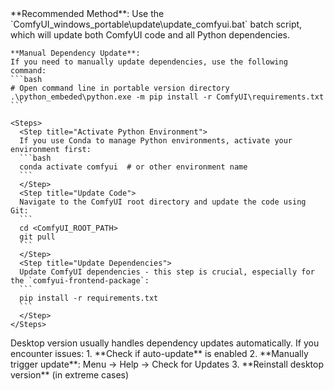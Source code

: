 
<Tabs>
  <Tab title="Portable">
    **Recommended Method**: Use the `ComfyUI_windows_portable\update\update_comfyui.bat` batch script, which will update both ComfyUI code and all Python dependencies.

    **Manual Dependency Update**:
    If you need to manually update dependencies, use the following command:
    ```bash
    # Open command line in portable version directory
    .\python_embeded\python.exe -m pip install -r ComfyUI\requirements.txt
    ```
  </Tab>
  <Tab title="Manual Installation">

    <Steps>
      <Step title="Activate Python Environment">
      If you use Conda to manage Python environments, activate your environment first:
      ```bash
      conda activate comfyui  # or other environment name
      ```
      </Step>
      <Step title="Update Code">
      Navigate to the ComfyUI root directory and update the code using Git:
      ```
      cd <ComfyUI_ROOT_PATH>
      git pull
      ```
      </Step>
      <Step title="Update Dependencies">
      Update ComfyUI dependencies - this step is crucial, especially for the `comfyui-frontend-package`:
      ```
      pip install -r requirements.txt
      ```
      </Step>
    </Steps>

  </Tab>
  <Tab title="Desktop">
     Desktop version usually handles dependency updates automatically. If you encounter issues:
    1. **Check if auto-update** is enabled
    2. **Manually trigger update**: Menu → Help → Check for Updates
    3. **Reinstall desktop version** (in extreme cases)
  </Tab>
</Tabs>